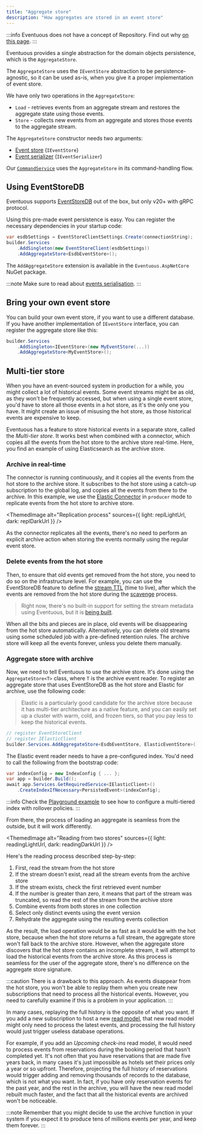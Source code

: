 ```yaml
---
title: "Aggregate store"
description: "How aggregates are stored in an event store"
---
```


:::info
Eventuous does not have a concept of Repository. Find out why [on this page](../../persistence).
:::

Eventuous provides a single abstraction for the domain objects persistence, which is the `AggregateStore`.

The `AggregateStore` uses the `IEventStore` abstraction to be persistence-agnostic, so it can be used as-is, when you give it a proper implementation of event store.

We have only two operations in the `AggregateStore`:
- `Load` - retrieves events from an aggregate stream and restores the aggregate state using those events.
- `Store` - collects new events from an aggregate and stores those events to the aggregate stream.

The `AggregateStore` constructor needs two arguments:
- [Event store](../event-store.md) (`IEventStore`)
- [Event serializer](../serialisation.md) (`IEventSerializer`)

Our [`CommandService`](../../application/app-service.md) uses the `AggregateStore` in its command-handling flow.

## Using EventStoreDB

Eventuous supports [EventStoreDB](https://eventstore.com) out of the box, but only v20+ with gRPC protocol.

Using this pre-made event persistence is easy. You can register the necessary dependencies in your startup code:

```csharp title="Program.cs"
var esdbSettings = EventStoreClientSettings.Create(connectionString);
builder.Services
    .AddSingleton(new EventStoreClient(esdbSettings))
    .AddAggregateStore<EsdbEventStore>();
```

The `AddAggregateStore` extension is available in the `Eventuous.AspNetCore` NuGet package.

:::note
Make sure to read about [events serialisation](../serialisation.md).
:::

## Bring your own event store

You can build your own event store, if you want to use a different database. If you have another implementation of `IEventStore` interface, you can register the aggregate store like this:

```csharp title="Program.cs"
builder.Services
    .AddSingleton<IEventStore>(new MyEventStore(...))
    .AddAggregateStore<MyEventStore>();
```

## Multi-tier store

When you have an event-sourced system in production for a while, you might collect a lot of historical events. Some event streams might be as old, as they won't be frequently accessed, but when using a single event store, you'd have to store all those events in a hot store, as it's the only one you have. It might create an issue of misusing the hot store, as those historical events are expensive to keep.

Eventuous has a feature to store historical events in a separate store, called the _Multi-tier store_. It works best when combined with a connector, which copies all the events from the hot store to the archive store real-time. Here, you find an example of using Elasticsearch as the archive store.

### Archive in real-time

The connector is running continuously, and it copies all the events from the hot store to the archive store. It subscribes to the hot store using a catch-up subscription to the global log, and copies all the events from there to the archive. In this example, we use the [Elastic Connector](https://connector.eventuous.dev) in `producer` mode to replicate events from the hot store to archive store.

<ThemedImage
    alt="Replication process"
    sources={{
        light: replLightUrl,
        dark: replDarkUrl
    }}
/>

As the connector replicates all the events, there's no need to perform an explicit archive action when storing the events normally using the regular event store.

### Delete events from the hot store

Then, to ensure that old events get removed from the hot store, you need to do so on the infrastructure level. For example, you can use the EventStoreDB feature to define the [stream TTL](https://developers.eventstore.com/server/v21.10/streams.html#stream-metadata) (time to live), after which the events are removed from the hot store during the [scavenge](https://developers.eventstore.com/server/v21.10/operations.html#scavenging-events) process.

> Right now, there's no built-in support for setting the stream metadata using Eventuous, but it is [being built](https://github.com/Eventuous/eventuous/issues/85).

When all the bits and pieces are in place, old events will be disappearing from the hot store automatically. Alternatively, you can delete old streams using some scheduled job with a pre-defined retention rules. The archive store will keep all the events forever, unless you delete them manually.

### Aggregate store with archive

Now, we need to tell Eventuous to use the archive store. It's done using the `AggregateStore<T>` class, where `T` is the archive event reader. To register an aggregate store that uses EventStoreDB as the hot store and Elastic for archive, use the following code:

> Elastic is a particularly good candidate for the archive store because it has multi-tier architecture as a native feature, and you can easily set up a cluster with warm, cold, and frozen tiers, so that you pay less to keep the historical events.

```csharp title="Program.cs"
// register EventStoreClient
// register IElasticClient
builder.Services.AddAggregateStore<EsdbEventStore, ElasticEventStore>();
```

The Elastic event reader needs to have a pre-configured index. You'd need to call the following from the bootstrap code:

```csharp title="Program.cs"
var indexConfig = new IndexConfig { ... };
var app = builder.Build();
await app.Services.GetRequiredService<IElasticClient>()
    .CreateIndexIfNecessary<PersistedEvent>(indexConfig);
```

:::info
Check the [Playground example](https://github.com/Eventuous/eventuous/blob/f1ccb4175c9c951c7471c6f296faf9c5262ee344/src/Experimental/src/ElasticPlayground/ConfigureElastic.cs) to see how to configure a multi-tiered index with rollover policies.
:::

From there, the process of loading an aggregate is seamless from the outside, but it will work differently.

<ThemedImage
    alt="Reading from two stores"
    sources={{
        light: readingLightUrl,
        dark: readingDarkUrl
    }}
/>

Here's the reading process described step-by-step:
1) First, read the stream from the hot store
2) If the stream doesn't exist, read all the stream events from the archive store
3) If the stream exists, check the first retrieved event number
4) If the number is greater than zero, it means that part of the stream was truncated, so read the rest of the stream from the archive store
5) Combine events from both stores in one collection
6) Select only distinct events using the event version
7) Rehydrate the aggregate using the resulting events collection

As the result, the load operation would be as fast as it would be with the hot store, because when the hot store returns a full stream, the aggregate store won't fall back to the archive store. However, when the aggregate store discovers that the hot store contains an incomplete stream, it will attempt to load the historical events from the archive store. As this process is seamless for the user of the aggregate store, there's no difference on the aggregate store signature.

:::caution
There is a drawback to this approach. As events disappear from the hot store, you won't be able to replay them when you create new subscriptions that need to process all the historical events. However, you need to carefully examine if this is a problem in your application.
:::

In many cases, replaying the full history is the opposite of what you want. If you add a new subscription to host a new [read model](../../read-models), that new read model might only need to process the latest events, and processing the full history would just trigger useless database operations.

For example, if you add an _Upcoming check-ins_ read model, it would need to process events from reservations during the booking period that hasn't completed yet. It's not often that you have reservations that are made five years back, in many cases it's just impossible as hotels set their prices only a year or so upfront. Therefore, projecting the full history of reservations would trigger adding and removing thousands of records to the database, which is not what you want. In fact, if you have only reservation events for the past year, and the rest in the archive, you will have the new read model rebuilt much faster, and the fact that all the historical events are archived won't be noticeable.

:::note
Remember that you might decide to use the archive function in your system if you expect it to produce tens of millions events per year, and keep them forever.
:::






